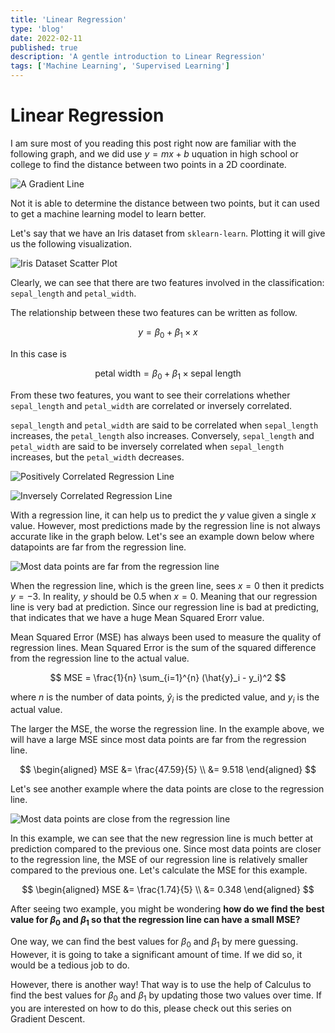 ```yaml
---
title: 'Linear Regression'
type: 'blog'
date: 2022-02-11
published: true
description: 'A gentle introduction to Linear Regression'
tags: ['Machine Learning', 'Supervised Learning']
---
```



# Linear Regression

I am sure most of you reading this post right now are familiar with the following graph,
and we did use $y = mx + b$ uquation in high school or college to find the distance between two points in a 2D coordinate.

![A Gradient Line](./lr.png)

Not it is able to determine the distance between two points, but it can used to get a machine learning model to learn better.

Let's say that we have an Iris dataset from `sklearn-learn`. Plotting it will give us the following visualization.

![Iris Dataset Scatter Plot](./iris_scatter.png)

Clearly, we can see that there are two features involved in the classification: `sepal_length` and `petal_width`.

The relationship between these two features can be written as follow.

$$
    y = \beta_0 + \beta_1 \times x
$$

In this case is 

$$
    \text{petal width} = \beta_0 + \beta_1 \times \text{sepal length}
$$

From these two features, you want to see their correlations whether `sepal_length` and `petal_width` are correlated or inversely correlated.

`sepal_length` and `petal_width` are said to be correlated when `sepal_length` increases, the `petal_length` also increases.
Conversely, `sepal_length` and `petal_width` are said to be inversely correlated when `sepal_length` increases, but the `petal_width` decreases.

![Positively Correlated Regression Line](./positively-correlated.png)

![Inversely Correlated Regression Line](./inversely-correlated.png)

With a regression line, it can help us to predict the $y$ value given a single $x$ value.
However, most predictions made by the regression line is not always accurate like in the graph below.
Let's see an example down below where datapoints are far from the regression line.

![Most data points are far from the regression line](./far.png)

When the regression line, which is the green line, sees $x = 0$ then it predicts $y = -3$. 
In reality, $y$ should be $0.5$ when $x = 0$. Meaning that our regression line is very bad at prediction.
Since our regression line is bad at predicting, that indicates that we have a huge Mean Squared Erorr value.

Mean Squared Error (MSE) has always been used to measure the quality of regression lines.
Mean Squared Error is the sum of the squared difference from the regression line to the actual value.

$$
MSE = \frac{1}{n} \sum_{i=1}^{n} (\hat{y}_i - y_i)^2
$$

where $n$ is the number of data points, $\hat{y}_i$ is the predicted value, and $y_i$ is the actual value.

The larger the MSE, the worse the regression line. In the example above, we will have a large MSE since most data points are far from the regression line.

$$
    \begin{aligned}
        MSE &= \frac{47.59}{5} \\
        &= 9.518
    \end{aligned}
$$

Let's see another example where the data points are close to the regression line.

![Most data points are close from the regression line](./close.png)

In this example, we can see that the new regression line is much better at prediction compared to the previous one.
Since most data points are closer to the regression line, the MSE of our regression line is relatively smaller compared to the previous one.
Let's calculate the MSE for this example.

$$
    \begin{aligned}
        MSE &= \frac{1.74}{5} \\
        &= 0.348
    \end{aligned}
$$

After seeing two example, you might be wondering **how do we find the best value for $\beta_0$ and $\beta_1$ so that the regression line can have a small MSE?**

One way, we can find the best values for $\beta_0$ and $\beta_1$ by mere guessing.
However, it is going to take a significant amount of time.
If we did so, it would be a tedious job to do.

However, there is another way! That way is to use the help of Calculus to find the best values for $\beta_0$ and $\beta_1$ by updating those two values over time.
If you are interested on how to do this, please check out <Link to="/blog/part-1-mathematics-of-gradient-descent">this series on Gradient Descent</Link>.